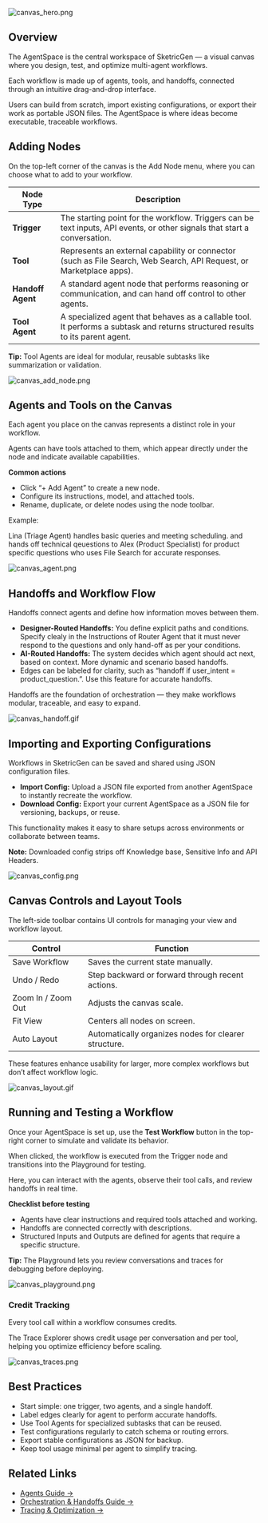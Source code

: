 ![canvas_hero.png](/images/user-guides/agent-space/canvas_hero.png)

## Overview

The AgentSpace is the central workspace of SketricGen — a visual canvas where you design, test, and optimize multi-agent workflows.

Each workflow is made up of agents, tools, and handoffs, connected through an intuitive drag-and-drop interface.

Users can build from scratch, import existing configurations, or export their work as portable JSON files. The AgentSpace is where ideas become executable, traceable workflows.

## Adding Nodes

On the top-left corner of the canvas is the Add Node menu, where you can choose what to add to your workflow.

| Node Type         | Description                                                                                                                    |
| ----------------- | ------------------------------------------------------------------------------------------------------------------------------ |
| **Trigger**       | The starting point for the workflow. Triggers can be text inputs, API events, or other signals that start a conversation.      |
| **Tool**          | Represents an external capability or connector (such as File Search, Web Search, API Request, or Marketplace apps).            |
| **Handoff Agent** | A standard agent node that performs reasoning or communication, and can hand off control to other agents.                      |
| **Tool Agent**    | A specialized agent that behaves as a callable tool. It performs a subtask and returns structured results to its parent agent. |

**Tip:** Tool Agents are ideal for modular, reusable subtasks like summarization or validation.

![canvas_add_node.png](/images/user-guides/agent-space/canvas_add_node.png)

## Agents and Tools on the Canvas

Each agent you place on the canvas represents a distinct role in your workflow.

Agents can have tools attached to them, which appear directly under the node and indicate available capabilities.

**Common actions**

- Click “+ Add Agent” to create a new node.
- Configure its instructions, model, and attached tools.
- Rename, duplicate, or delete nodes using the node toolbar.

Example:

Lina (Triage Agent) handles basic queries and meeting scheduling. and hands off technical qeuestions to Alex (Product Specialist) for product specific questions who uses File Search for accurate responses.

![canvas_agent.png](/images/user-guides/agent-space/canvas_agent.png)

## Handoffs and Workflow Flow

Handoffs connect agents and define how information moves between them.

- **Designer-Routed Handoffs:** You define explicit paths and conditions. Specify clealy in the Instructions of Router Agent that it must never respond to the questions and only hand-off as per your conditions.
- **AI-Routed Handoffs:** The system decides which agent should act next, based on context. More dynamic and scenario based handoffs.
- Edges can be labeled for clarity, such as “handoff if user_intent = product_question.”. Use this feature for accurate handoffs.

Handoffs are the foundation of orchestration — they make workflows modular, traceable, and easy to expand.

![canvas_handoff.gif](/images/user-guides/agent-space/canvas_handoff.gif)

## Importing and Exporting Configurations

Workflows in SketricGen can be saved and shared using JSON configuration files.

- **Import Config:** Upload a JSON file exported from another AgentSpace to instantly recreate the workflow.
- **Download Config:** Export your current AgentSpace as a JSON file for versioning, backups, or reuse.

This functionality makes it easy to share setups across environments or collaborate between teams.

**Note:** Downloaded config strips off Knowledge base, Sensitive Info and API Headers.

![canvas_config.png](/images/user-guides/agent-space/canvas_config.png)

## Canvas Controls and Layout Tools

The left-side toolbar contains UI controls for managing your view and workflow layout.

| Control            | Function                                             |
| ------------------ | ---------------------------------------------------- |
| Save Workflow      | Saves the current state manually.                    |
| Undo / Redo        | Step backward or forward through recent actions.     |
| Zoom In / Zoom Out | Adjusts the canvas scale.                            |
| Fit View           | Centers all nodes on screen.                         |
| Auto Layout        | Automatically organizes nodes for clearer structure. |

These features enhance usability for larger, more complex workflows but don’t affect workflow logic.

![canvas_layout.gif](/images/user-guides/agent-space/canvas_layout.gif)

## Running and Testing a Workflow

Once your AgentSpace is set up, use the **Test Workflow** button in the top-right corner to simulate and validate its behavior.

When clicked, the workflow is executed from the Trigger node and transitions into the Playground for testing.

Here, you can interact with the agents, observe their tool calls, and review handoffs in real time.

**Checklist before testing**

- Agents have clear instructions and required tools attached and working.
- Handoffs are connected correctly with descriptions.
- Structured Inputs and Outputs are defined for agents that require a specific structure.

**Tip:** The Playground lets you review conversations and traces for debugging before deploying.

![canvas_playground.png](/images/user-guides/agent-space/canvas_playground.png)


### Credit Tracking

Every tool call within a workflow consumes credits.

The Trace Explorer shows credit usage per conversation and per tool, helping you optimize efficiency before scaling.

![canvas_traces.png](/images/user-guides/agent-space/canvas_traces.png)

## Best Practices

- Start simple: one trigger, two agents, and a single handoff.
- Label edges clearly for agent to perform accurate handoffs.
- Use Tool Agents for specialized subtasks that can be reused.
- Test configurations regularly to catch schema or routing errors.
- Export stable configurations as JSON for backup.
- Keep tool usage minimal per agent to simplify tracing.

## Related Links

- [Agents Guide →](/user-guides/agents)
- [Orchestration & Handoffs Guide →](/user-guides/orchestration-handoffs)
- [Tracing & Optimization →](/user-guides/tracing-optimization)
